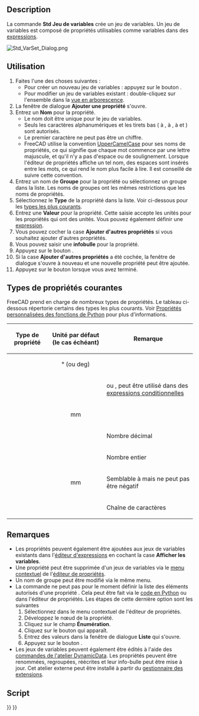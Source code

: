 <languages/>

{{Docnav/fr
|[[Std_LinkImportAll/fr|Importer tous les liens]]
|[[Std_Expressions/fr|Expressions]]
|[[Std_Base/fr|Std Base]]
|IconL=Std_LinkImportAll.svg
|IconR=
|IconC=Freecad.svg
}}

{{GuiCommand/fr
|Name=Std VarSet
|Name/fr=Std Jeu de variables
|Workbenches=Tous
|Version=1.0
|SeeAlso=[[Spreadsheet_Workbench/fr|Atelier Spreadsheet]], [[DynamicData_Workbench/fr|Atelier DynamicData]]
}}

<span id="Description"></span>
==Description==

La commande '''Std Jeu de variables''' crée un jeu de variables. Un jeu de variables est composé de propriétés utilisables comme variables dans des [[Expressions/fr|expressions]].

[[Image:Std_VarSet_Dialog.png]]
{{Caption|La fenêtre de dialogue Ajouter des propriétés}}

<span id="Usage"></span>
==Utilisation==

<div class="mw-translate-fuzzy">
# Faites l'une des choses suivantes :
#* Pour créer un nouveau jeu de variables : appuyez sur le bouton {{Button|[[Image:Std_VarSet.svg|16px]] [[Std_VarSet/fr|Créer un jeu de variables]]}}.
#* Pour modifier un jeu de variables existant : double-cliquez sur l'ensemble dans la [[Tree_view/fr|vue en arborescence]].
# La fenêtre de dialogue '''Ajouter une propriété''' s'ouvre.
# Entrez un '''Nom''' pour la propriété.
#* Le nom doit être unique pour le jeu de variables.
#* Seuls les caractères alphanumériques et les tirets bas ({{incode|A}} à {{incode|Z}}, {{incode|a}} à {{incode|z}}, {{incode|0}} à {{incode|9}} et {{incode|_}}) sont autorisés.
#* Le premier caractère ne peut pas être un chiffre.
#* FreeCAD utilise la convention [https://fr.wikipedia.org/wiki/Camel_case UpperCamelCase] pour ses noms de propriétés, ce qui signifie que chaque mot commence par une lettre majuscule, et qu'il n'y a pas d'espace ou de soulignement. Lorsque l'éditeur de propriétés affiche un tel nom, des espaces sont insérés entre les mots, ce qui rend le nom plus facile à lire. Il est conseillé de suivre cette convention.
# Entrez un nom de '''Groupe''' pour la propriété ou sélectionnez un groupe dans la liste. Les noms de groupes ont les mêmes restrictions que les noms de propriétés.
# Sélectionnez le '''Type''' de la propriété dans la liste. Voir ci-dessous pour les [[#Types_de_propriétés_courantes|types les plus courants]].
# Entrez une '''Valeur''' pour la propriété. Cette saisie accepte les unités pour les propriétés qui ont des unités. Vous pouvez également définir une [[Expressions/fr|expression]].
# Vous pouvez cocher la case '''Ajouter d'autres propriétés''' si vous souhaitez ajouter d'autres propriétés.
# Vous pouvez saisir une '''infobulle''' pour la propriété.
# Appuyez sur le bouton {{Button|OK}}.
# Si la case '''Ajouter d'autres propriétés''' a été cochée, la fenêtre de dialogue s'ouvre à nouveau et une nouvelle propriété peut être ajoutée.
# Appuyez sur le bouton {{Button|Annuler}} lorsque vous avez terminé.
</div>

<span id="Common_property_types"></span>
== Types de propriétés courantes ==

FreeCAD prend en charge de nombreux types de propriétés. Le tableau ci-dessous répertorie certains des types les plus courants. Voir [[FeaturePython_Custom_Properties/fr|Propriétés personnalisées des fonctions de Python]] pour plus d'informations.

{| class="wikitable"
|-
! Type de propriété !! Unité par défaut (le cas échéant) !! Remarque
|-
| {{Incode|App::PropertyAngle}} || style="text-align:center;" | ° (ou deg) ||
|-
| {{Incode|App::PropertyBool}} ||  || {{TRUE}} ou {{FALSE}}, peut être utilisé dans des [[Expressions/fr#Expressions_conditionnelles|expressions conditionnelles]]
|-
| {{Incode|App::PropertyDistance}} || style="text-align:center;" | mm ||
|-
| {{Incode|App::PropertyFloat}} ||  || Nombre décimal
|-
| {{Incode|App::PropertyInteger}} ||  || Nombre entier
|-
| {{Incode|App::PropertyLength}} || style="text-align:center;" | mm || Semblable à {{Incode|App::PropertyDistance}} mais ne peut pas être négatif
|-
| {{Incode|App::PropertyString}} ||  || Chaîne de caractères
|}

<span id="Notes"></span>
== Remarques ==

<div class="mw-translate-fuzzy">
* Les propriétés peuvent également être ajoutées aux jeux de variables existants dans l'[[Expressions/fr|éditeur d'expressions]] en cochant la case '''Afficher les variables'''.
* Une propriété peut être supprimée d'un jeux de variables via le [[Property_editor/fr#Menu_contextuel|menu contextuel]] de l'[[Property_editor/fr#Menu_contextuel|éditeur de propriétés]].
* Un nom de groupe peut être modifié via le même menu.
* La commande ne peut pas pour le moment définir la liste des éléments autorisés d'une propriété {{Incode|App::PropertyEnumeration}}. Cela peut être fait via le [[FeaturePython_Custom_Properties#App::PropertyEnumeration|code en Python]] ou dans l'éditeur de propriétés. Les étapes de cette dernière option sont les suivantes
*# Sélectionnez {{MenuCommand|Afficher les propriétés cachées}} dans le menu contextuel de l'éditeur de propriétés.
*# Développez le nœud de la propriété.
*# Cliquez sur le champ '''Énumération'''.
*# Cliquez sur le bouton {{Button|...}} qui apparaît.
*# Entrez des valeurs dans la fenêtre de dialogue '''Liste''' qui s'ouvre.
*# Appuyez sur le bouton {{Button|OK}}.
* Les jeux de variables peuvent également être édités à l'aide des [https://github.com/mwganson/DynamicData/blob/master/README.md commandes de l'atelier DynamicData]. Les propriétés peuvent être renommées, regroupées, réécrites et leur info-bulle peut être mise à jour. Cet atelier externe peut être installé à partir du [[Std_AddonMgr/fr|gestionnaire des extensions]].
</div>

<span id="Scripting"></span>
==Script==

{{Code|code=
import FreeCAD as App

doc = App.ActiveDocument

var_set = doc.addObject("App::VarSet", "VarSetName")
var_set.addProperty("App::PropertyInteger", "MyNumber")  # Property is added to the Base group.
var_set.MyNumber = 123
var_set.addProperty("App::PropertyString", "MyText", group="SomeGroup", doc="Some tooltip information")
var_set.MyText = "Abc"

doc.recompute()
}}


{{Docnav/fr
|[[Std_LinkImportAll/fr|Importer tous les liens]]
|[[Std_Expressions/fr|Expressions]]
|[[Std_Base/fr|Std Base]]
|IconL=Std_LinkImportAll.svg
|IconR=
|IconC=Freecad.svg
}}

{{Std_Base_navi{{#translation:}}}}
{{Userdocnavi{{#translation:}}}}